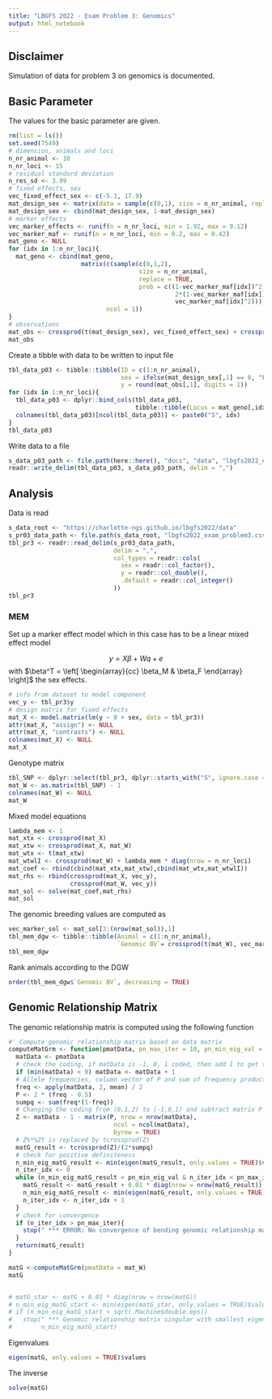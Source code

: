 ```yaml
---
title: "LBGFS 2022 - Exam Problem 3: Genomics"
output: html_notebook
---
```



## Disclaimer
Simulation of data for problem 3 on genomics is documented.


## Basic Parameter
The values for the basic parameter are given.

```r
rm(list = ls())
set.seed(7549)
# dimension, animals and loci
n_nr_animal <- 10
n_nr_loci <- 15
# residual standard deviation
n_res_sd <- 3.99
# fixed effects, sex
vec_fixed_effect_sex <- c(-5.1, 17.9)
mat_design_sex <- matrix(data = sample(c(0,1), size = n_nr_animal, replace = TRUE, prob = c(0.55, 0.45)), ncol = 1)
mat_design_sex <- cbind(mat_design_sex, 1-mat_design_sex)
# marker effects
vec_marker_effects <- runif(n = n_nr_loci, min = 1.92, max = 9.12)
vec_marker_maf <- runif(n = n_nr_loci, min = 0.2, max = 0.42)
mat_geno <- NULL
for (idx in 1:n_nr_loci){
  mat_geno <- cbind(mat_geno,
                    matrix(c(sample(c(0,1,2), 
                                    size = n_nr_animal, 
                                    replace = TRUE, 
                                    prob = c((1-vec_marker_maf[idx])^2,
                                              2*(1-vec_marker_maf[idx])*vec_marker_maf[idx],
                                              vec_marker_maf[idx]^2))), 
                           ncol = 1))
}
# observations
mat_obs <- crossprod(t(mat_design_sex), vec_fixed_effect_sex) + crossprod(t(mat_geno), vec_marker_effects) + rnorm(n_nr_animal, sd = n_res_sd)
mat_obs
```

Create a tibble with data to be written to input file

```r
tbl_data_p03 <- tibble::tibble(ID = c(1:n_nr_animal),
                               sex = ifelse(mat_design_sex[,1] == 0, "F", "M"),
                               y = round(mat_obs[,1], digits = 1))
for (idx in 1:n_nr_loci){
  tbl_data_p03 <- dplyr::bind_cols(tbl_data_p03,
                                   tibble::tibble(Locus = mat_geno[,idx]))
  colnames(tbl_data_p03)[ncol(tbl_data_p03)] <- paste0("S", idx)
}
tbl_data_p03
```

Write data to a file

```r
s_data_p03_path <- file.path(here::here(), "docs", "data", "lbgfs2022_exam_problem3.csv")
readr::write_delim(tbl_data_p03, s_data_p03_path, delim = ",")
```


## Analysis
Data is read

```r
s_data_root <- "https://charlotte-ngs.github.io/lbgfs2022/data"
s_pr03_data_path <- file.path(s_data_root, "lbgfs2022_exam_problem3.csv")
tbl_pr3 <- readr::read_delim(s_pr03_data_path, 
                             delim = ",",
                             col_types = readr::cols(
                               sex = readr::col_factor(),
                               y = readr::col_double(),
                               .default = readr::col_integer()
                             ))
tbl_pr3
```


### MEM
Set up a marker effect model which in this case has to be a linear mixed effect model

$$y = X\beta + Wq + e$$
with $\beta^T = \left[ \begin{array}{cc} \beta_M & \beta_F \end{array} \right]$ the sex effects.


```r
# info from dataset to model component
vec_y <- tbl_pr3$y
# design matrix for fixed effects
mat_X <- model.matrix(lm(y ~ 0 + sex, data = tbl_pr3))
attr(mat_X, "assign") <- NULL
attr(mat_X, "contrasts") <- NULL
colnames(mat_X) <- NULL
mat_X
```

Genotype matrix

```r
tbl_SNP <- dplyr::select(tbl_pr3, dplyr::starts_with("S", ignore.case = FALSE))
mat_W <- as.matrix(tbl_SNP) - 1
colnames(mat_W) <- NULL
mat_W
```

Mixed model equations

```r
lambda_mem <- 1
mat_xtx <- crossprod(mat_X)
mat_xtw <- crossprod(mat_X, mat_W)
mat_wtx <- t(mat_xtw)
mat_wtwlI <- crossprod(mat_W) + lambda_mem * diag(nrow = n_nr_loci)
mat_coef <- rbind(cbind(mat_xtx,mat_xtw),cbind(mat_wtx,mat_wtwlI))
mat_rhs <- rbind(crossprod(mat_X, vec_y),
                 crossprod(mat_W, vec_y))
mat_sol <- solve(mat_coef,mat_rhs)
mat_sol
```

The genomic breeding values are computed as

```r
vec_marker_sol <- mat_sol[3:(nrow(mat_sol)),1]
tbl_mem_dgw <- tibble::tibble(Animal = c(1:n_nr_animal),
                              `Genomic BV`= crossprod(t(mat_W), vec_marker_sol))
tbl_mem_dgw
```

Rank animals according to the DGW

```r
order(tbl_mem_dgw$`Genomic BV`, decreasing = TRUE)
```


## Genomic Relationship Matrix

The genomic relationship matrix is computed using the following function

```r
#' Compute genomic relationship matrix based on data matrix
computeMatGrm <- function(pmatData, pn_max_iter = 10, pn_min_eig_val = 0.0001) {
  matData <- pmatData
  # check the coding, if matData is -1, 0, 1 coded, then add 1 to get to 0, 1, 2 coding
  if (min(matData) < 0) matData <- matData + 1
  # Allele frequencies, column vector of P and sum of frequency products
  freq <- apply(matData, 2, mean) / 2
  P <- 2 * (freq - 0.5)
  sumpq <- sum(freq*(1-freq))
  # Changing the coding from (0,1,2) to (-1,0,1) and subtract matrix P
  Z <- matData - 1 - matrix(P, nrow = nrow(matData), 
                             ncol = ncol(matData), 
                             byrow = TRUE)
  # Z%*%Zt is replaced by tcrossprod(Z)
  matG_result <- tcrossprod(Z)/(2*sumpq)
  # check for positive definiteness
  n_min_eig_matG_result <- min(eigen(matG_result, only.values = TRUE)$values)
  n_iter_idx <- 0
  while (n_min_eig_matG_result < pn_min_eig_val & n_iter_idx < pn_max_iter){
    matG_result <- matG_result + 0.01 * diag(nrow = nrow(matG_result))
    n_min_eig_matG_result <- min(eigen(matG_result, only.values = TRUE)$values)
    n_iter_idx <- n_iter_idx + 1
  }
  # check for convergence
  if (n_iter_idx > pn_max_iter){
    stop(" *** ERROR: No convergence of bending genomic relationship matrix")
  }
  return(matG_result)
}

matG <-computeMatGrm(pmatData = mat_W)
matG


# matG_star <- matG + 0.01 * diag(nrow = nrow(matG))
# n_min_eig_matG_start <- min(eigen(matG_star, only.values = TRUE)$values)
# if (n_min_eig_matG_start < sqrt(.Machine$double.eps))
#   stop(" *** Genomic relationship matrix singular with smallest eigenvalue: ", 
#        n_min_eig_matG_start)
```

Eigenvalues

```r
eigen(matG, only.values = TRUE)$values
```

The inverse

```r
solve(matG)
```



